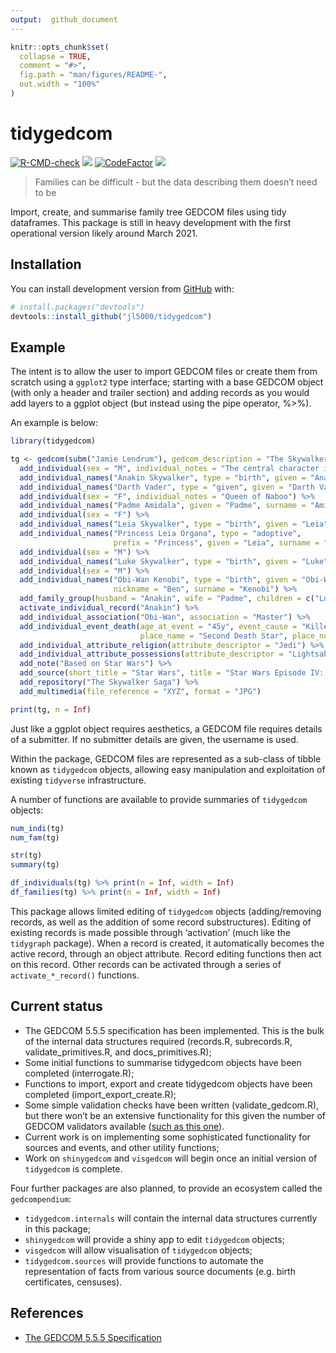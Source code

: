 ```yaml
---
output:  github_document
---
```


<!-- README.md is generated from README.Rmd. Please edit that file -->

```r
knitr::opts_chunk$set(
  collapse = TRUE,
  comment = "#>",
  fig.path = "man/figures/README-",
  out.width = "100%"
)
```

# tidygedcom

<!-- badges: start -->
[![R-CMD-check](https://github.com/jl5000/tidygedcom/workflows/R-CMD-check/badge.svg)](https://github.com/jl5000/tidygedcom/actions)
[![](https://codecov.io/gh/jl5000/tidygedcom/branch/master/graph/badge.svg)](https://codecov.io/gh/jl5000/tidygedcom)
[![CodeFactor](https://www.codefactor.io/repository/github/jl5000/tidygedcom/badge)](https://www.codefactor.io/repository/github/jl5000/tidygedcom)
[![](https://img.shields.io/badge/lifecycle-maturing-blue.svg)](https://www.tidyverse.org/lifecycle/#maturing)
<!-- badges: end -->

> Families can be difficult - but the data describing them doesn't need to be

Import, create, and summarise family tree GEDCOM files using tidy dataframes. This package is still in heavy development with the first operational version likely around March 2021.

## Installation

You can install development version from [GitHub](https://github.com/) with:

``` r
# install.packages("devtools")
devtools::install_github("jl5000/tidygedcom")
```

## Example

The intent is to allow the user to import GEDCOM files or create them from scratch using a `ggplot2` type interface; starting with a base GEDCOM object (with only a header and trailer section) and adding records as you would add layers to a ggplot object (but instead using the pipe operator, %>%).

An example is below:

```r
library(tidygedcom)

tg <- gedcom(subm("Jamie Lendrum"), gedcom_description = "The Skywalker family", gedcom_copyright = "Disney") %>%
  add_individual(sex = "M", individual_notes = "The central character in the Star Wars Skywalker Saga") %>%
  add_individual_names("Anakin Skywalker", type = "birth", given = "Anakin", surname = "Skywalker") %>%
  add_individual_names("Darth Vader", type = "given", given = "Darth Vader") %>%
  add_individual(sex = "F", individual_notes = "Queen of Naboo") %>%
  add_individual_names("Padme Amidala", given = "Padme", surname = "Amidala") %>% 
  add_individual(sex = "F") %>% 
  add_individual_names("Leia Skywalker", type = "birth", given = "Leia", surname = "Skywalker") %>%
  add_individual_names("Princess Leia Organa", type = "adoptive", 
                       prefix = "Princess", given = "Leia", surname = "Organa") %>% 
  add_individual(sex = "M") %>%
  add_individual_names("Luke Skywalker", type = "birth", given = "Luke", surname = "Skywalker") %>% 
  add_individual(sex = "M") %>% 
  add_individual_names("Obi-Wan Kenobi", type = "birth", given = "Obi-Wan", 
                       nickname = "Ben", surname = "Kenobi") %>% 
  add_family_group(husband = "Anakin", wife = "Padme", children = c("Luke", "Leia")) %>%
  activate_individual_record("Anakin") %>% 
  add_individual_association("Obi-Wan", association = "Master") %>% 
  add_individual_event_death(age_at_event = "45y", event_cause = "Killed by son Luke",
                             place_name = "Second Death Star", place_notes = "Orbiting Endor System") %>% 
  add_individual_attribute_religion(attribute_descriptor = "Jedi") %>% 
  add_individual_attribute_possessions(attribute_descriptor = "Lightsaber") %>%
  add_note("Based on Star Wars") %>% 
  add_source(short_title = "Star Wars", title = "Star Wars Episode IV: A New Hope") %>% 
  add_repository("The Skywalker Saga") %>% 
  add_multimedia(file_reference = "XYZ", format = "JPG")

print(tg, n = Inf)
```


Just like a ggplot object requires aesthetics, a GEDCOM file requires details of a submitter. If no submitter details are given, the username is used.

Within the package, GEDCOM files are represented as a sub-class of tibble known as `tidygedcom` objects, allowing easy manipulation and exploitation of existing `tidyverse` infrastructure.

A number of functions are available to provide summaries of `tidygedcom` objects:

```r
num_indi(tg)
num_fam(tg)

str(tg)
summary(tg)

df_individuals(tg) %>% print(n = Inf, width = Inf)
df_families(tg) %>% print(n = Inf, width = Inf)
```

This package allows limited editing of `tidygedcom` objects (adding/removing records, as well as the addition of some record substructures). Editing of existing records is made possible through 'activation' (much like the `tidygraph` package). When a record is created, it automatically becomes the active record, through an object attribute. Record editing functions then act on this record. Other records can be activated through a series of `activate_*_record()` functions.

## Current status

* The GEDCOM 5.5.5 specification has been implemented. This is the bulk of the internal data structures required (records.R, subrecords.R, validate_primitives.R, and docs_primitives.R);
* Some initial functions to summarise tidygedcom objects have been completed (interrogate.R);
* Functions to import, export and create tidygedcom objects have been completed (import_export_create.R);
* Some simple validation checks have been written (validate_gedcom.R), but there won't be an extensive functionality for this given the number of GEDCOM validators available ([such as this one](http://ged-inline.elasticbeanstalk.com/validate)).
* Current work is on implementing some sophisticated functionality for sources and events, and other utility functions;
* Work on `shinygedcom` and `visgedcom` will begin once an initial version of `tidygedcom` is complete.

Four further packages are also planned, to provide an ecosystem called the `gedcompendium`:

* `tidygedcom.internals` will contain the internal data structures currently in this package;
* `shinygedcom` will provide a shiny app to edit `tidygedcom` objects;
* `visgedcom` will allow visualisation of `tidygedcom` objects;
* `tidygedcom.sources` will provide functions to automate the representation of facts from various source documents (e.g. birth certificates, censuses).

## References

* [The GEDCOM 5.5.5 Specification](https://www.gedcom.org/gedcom.html)
